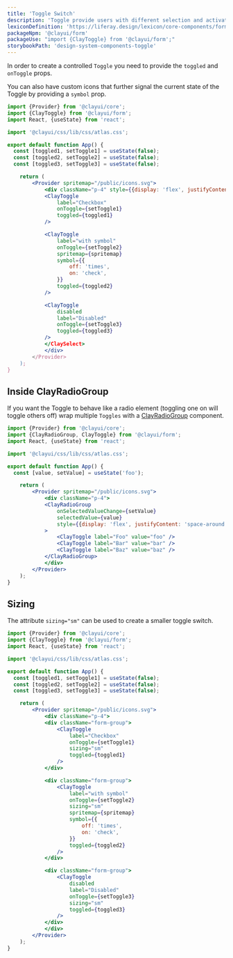 ```yaml
---
title: 'Toggle Switch'
description: 'Toggle provide users with different selection and activation tools.'
lexiconDefinition: 'https://liferay.design/lexicon/core-components/forms/radio-check-toggle/#toggle'
packageNpm: '@clayui/form'
packageUse: "import {ClayToggle} from '@clayui/form';"
storybookPath: 'design-system-components-toggle'
---
```


In order to create a controlled `Toggle` you need to provide the `toggled` and `onToggle` props.

You can also have custom icons that further signal the current state of the Toggle by providing a `symbol` prop.

```jsx preview
import {Provider} from '@clayui/core';
import {ClayToggle} from '@clayui/form';
import React, {useState} from 'react';

import '@clayui/css/lib/css/atlas.css';

export default function App() {
  const [toggled1, setToggle1] = useState(false);
  const [toggled2, setToggle2] = useState(false);
  const [toggled3, setToggle3] = useState(false);

	return (
		<Provider spritemap="/public/icons.svg">
			<div className="p-4" style={{display: 'flex', justifyContent: 'space-around'}}>
  			<ClayToggle
  				label="Checkbox"
  				onToggle={setToggle1}
  				toggled={toggled1}
  			/>

  			<ClayToggle
  				label="with symbol"
  				onToggle={setToggle2}
  				spritemap={spritemap}
  				symbol={{
  					off: 'times',
  					on: 'check',
  				}}
  				toggled={toggled2}
  			/>

  			<ClayToggle
  				disabled
  				label="Disabled"
  				onToggle={setToggle3}
  				toggled={toggled3}
  			/>
  			</ClaySelect>
			</div>
		</Provider>
	);
}
```

## Inside ClayRadioGroup

If you want the Toggle to behave like a radio element (toggling one on will toggle others off) wrap multiple `Toggles` with a [ClayRadioGroup](/docs/components/radio-group.html) component.

```jsx preview
import {Provider} from '@clayui/core';
import {ClayRadioGroup, ClayToggle} from '@clayui/form';
import React, {useState} from 'react';

import '@clayui/css/lib/css/atlas.css';

export default function App() {
  const [value, setValue] = useState('foo');

	return (
		<Provider spritemap="/public/icons.svg">
			<div className="p-4">
  			<ClayRadioGroup
  				onSelectedValueChange={setValue}
  				selectedValue={value}
  				style={{display: 'flex', justifyContent: 'space-around'}}
  			>
  				<ClayToggle label="Foo" value="foo" />
  				<ClayToggle label="Bar" value="bar" />
  				<ClayToggle label="Baz" value="baz" />
  			</ClayRadioGroup>
			</div>
		</Provider>
	);
}
```

## Sizing

The attribute `sizing="sm"` can be used to create a smaller toggle switch.

```jsx preview
import {Provider} from '@clayui/core';
import {ClayToggle} from '@clayui/form';
import React, {useState} from 'react';

import '@clayui/css/lib/css/atlas.css';

export default function App() {
  const [toggled1, setToggle1] = useState(false);
  const [toggled2, setToggle2] = useState(false);
  const [toggled3, setToggle3] = useState(false);

	return (
		<Provider spritemap="/public/icons.svg">
			<div className="p-4">
  			<div className="form-group">
  				<ClayToggle
  					label="Checkbox"
  					onToggle={setToggle1}
  					sizing="sm"
  					toggled={toggled1}
  				/>
  			</div>

  			<div className="form-group">
  				<ClayToggle
  					label="with symbol"
  					onToggle={setToggle2}
  					sizing="sm"
  					spritemap={spritemap}
  					symbol={{
  						off: 'times',
  						on: 'check',
  					}}
  					toggled={toggled2}
  				/>
  			</div>

  			<div className="form-group">
  				<ClayToggle
  					disabled
  					label="Disabled"
  					onToggle={setToggle3}
  					sizing="sm"
  					toggled={toggled3}
  				/>
  			</div>
			</div>
		</Provider>
	);
}
```
